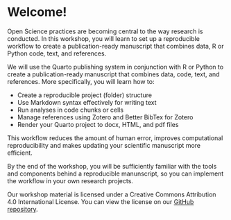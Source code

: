 # Welcome! {.unnumbered}

Open Science practices are becoming central to the way research is conducted. In this workshop, you will learn to set up a reproducible workflow to create a publication-ready manuscript that combines data, R or Python code, text, and references.  

We will use the Quarto publishing system in conjunction with R or Python to create a publication-ready manuscript that combines data, code, text, and references. More specifically, you will learn how to: 

- Create a reproducible project (folder) structure
- Use Markdown syntax effectively for writing text
- Run analyses in code chunks or cells
- Manage references using Zotero and Better BibTex for Zotero
- Render your Quarto project to docx, HTML, and pdf files 

This workflow reduces the amount of human error, improves computational reproducibility and makes updating your scientific manuscript more efficient. 

By the end of the workshop, you will be sufficiently familiar with the tools and components behind a reproducible manunscript, so you can implement the workflow in your own research projects.   

Our workshop material is licensed under a Creative Commons Attribution 4.0 International License. You can view the license on our [GitHub repository](https://github.com/UtrechtUniversity/workshop-reproducible-manuscripts).
